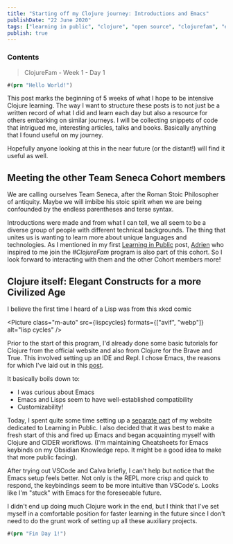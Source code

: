 ```yaml
---
title: "Starting off my Clojure journey: Introductions and Emacs"
publishDate: "22 June 2020"
tags: ["learning in public", "clojure", "open source", "clojurefam", "emacs"]
publish: true
---
```



### Contents

> ClojureFam - Week 1 - Day 1

```clojure
#(prn "Hello World!")
```

This post marks the beginning of 5 weeks of what I hope to be intensive Clojure learning. The way I want to structure these posts is to not just be a written record
of what I did and learn each day but also a resource for others embarking on similar journeys. I will be collecting snippets of code that intrigued me,
interesting articles, talks and books. Basically anything that I found useful on my journey.

Hopefully anyone looking at this in the near future (or the distant!) will find it useful as well.

## Meeting the other Team Seneca Cohort members

We are calling ourselves Team Seneca, after the Roman Stoic Philosopher of antiquity. Maybe we will imbibe his stoic spirit when we are being confounded by the endless parentheses and terse syntax.

Introductions were made and from what I can tell, we all seem to be a diverse group of people with different technical backgrounds. The thing that unites us is wanting
to learn more about unique languages and technologies. As I mentioned in my first [Learning in Public](https://itsrainingmani.dev/learning/clojure/cohort-clojure-fam) post, [Adrien](https://twitter.com/adrien) who inspired to me join the _#ClojureFam_ program is also part of this cohort. So I look forward to interacting with them and the other Cohort members more!

## Clojure itself: Elegant Constructs for a more Civilized Age

I believe the first time I heard of a Lisp was from this xkcd comic

<Picture class="m-auto" src={lispcycles} formats={["avif", "webp"]} alt="lisp cycles" />

Prior to the start of this program, I'd already done some basic tutorials for Clojure from the official website and also from Clojure for the Brave and True.
This involved setting up an IDE and Repl. I chose Emacs, the reasons for which I've laid out in this [post](https://itsrainingmani.dev/blog/emacs-2020).

It basically boils down to:

- I was curious about Emacs
- Emacs and Lisps seem to have well-established compatibility
- Customizability!

Today, I spent quite some time setting up a [separate part](https://itsrainingmani.dev/learning) of my website dedicated to Learning in Public. I also decided that
it was best to make a fresh start of this and fired up Emacs and began acquainting myself with Clojure and CIDER workflows. (I'm
maintaining Cheatsheets for Emacs keybinds on my Obsidian Knowledge repo. It might be a good idea to make that more public facing).

After trying out VSCode and Calva briefly, I can't help but notice that the Emacs setup feels better. Not only is the REPL more crisp and quick to respond,
the keybindings seem to be more intuitive than VSCode's. Looks like I'm "stuck" with Emacs for the foreseeable future.

I didn't end up doing much Clojure work in the end, but I think that I've set myself in a comfortable position for faster learning in the future since I don't need
to do the grunt work of setting up all these auxiliary projects.

```clojure
#(prn "Fin Day 1!")
```
